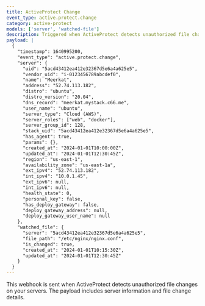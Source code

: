 ```yaml
---
title: ActiveProtect Change
event_type: active.protect.change
category: active-protect
models: ['server', 'watched-file']
description: Triggered when ActiveProtect detects unauthorized file changes on your servers
payload: |
  {
    "timestamp": 1640995200,
    "event_type": "active.protect.change",
    "server": {
      "uid": "5acd43412ea412e32367d5e6a4a625e5",
      "vendor_uid": "i-0123456789abcdef0",
      "name": "Meerkat",
      "address": "52.74.113.182",
      "distro": "ubuntu",
      "distro_version": "20.04",
      "dns_record": "meerkat.mystack.c66.me",
      "user_name": "ubuntu",
      "server_type": "Cloud (AWS)",
      "server_roles": ["web", "docker"],
      "server_group_id": 128,
      "stack_uid": "5acd43412ea412e32367d5e6a4a625e5",
      "has_agent": true,
      "params": {},
      "created_at": "2024-01-01T10:00:00Z",
      "updated_at": "2024-01-01T12:30:45Z",
      "region": "us-east-1",
      "availability_zone": "us-east-1a",
      "ext_ipv4": "52.74.113.182",
      "int_ipv4": "10.0.1.45",
      "ext_ipv6": null,
      "int_ipv6": null,
      "health_state": 0,
      "personal_key": false,
      "has_deploy_gateway": false,
      "deploy_gateway_address": null,
      "deploy_gateway_user_name": null
    },
    "watched_file": {
      "server": "5acd43412ea412e32367d5e6a4a625e5",
      "file_path": "/etc/nginx/nginx.conf",
      "is_changed": true,
      "created_at": "2024-01-01T10:15:30Z",
      "updated_at": "2024-01-01T12:30:45Z"
    }
  }
---
```


This webhook is sent when ActiveProtect detects unauthorized file changes on your servers. The payload includes server information and file change details.